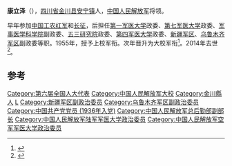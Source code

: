 '''康立泽'''（{{Bd|1921年||2014年|3月14日|catIdx=Kang}}），[[四川省|四川省]][[金川县|金川县]][[安宁镇|安宁镇]]人，[[中国人民解放军|中国人民解放军]]将领。

早年参加[[中国工农红军|中国工农红军]]和[[长征|长征]]，后担任[[第一军医大学|第一军医大学]]政委、[[第七军医大学|第七军医大学]]政委、[[军事医学科学院|军事医学科学院]]副政委、[[五三研究院|五三研究院]]政委、[[第四军医大学|第四军医大学]]政委、[[新疆军区|新疆军区]]、[[乌鲁木齐军区|乌鲁木齐军区]]副政委等职。1955年，授予上校军衔。次年晋升为大校军衔<ref>{{cite news|title=原乌鲁木齐军区副政委康立泽亲历红军三次会师|url=http://news.sohu.com/20060818/n244865680.shtml|accessdate=2014-03-20|newspaper=搜狐网|archive-date=2019-08-20|archive-url=https://web.archive.org/web/20190820064029/http://news.sohu.com/20060818/n244865680.shtml|dead-url=no}}</ref>。2014年去世<ref>{{cite news|title=康立泽同志逝世|url=http://cpc.people.com.cn/n/2014/0318/c87393-24666647.html|accessdate=2014-03-20|newspaper=新华网|archive-date=2019-08-19|archive-url=https://web.archive.org/web/20190819165356/http://cpc.people.com.cn/n/2014/0318/c87393-24666647.html|dead-url=no}}</ref>。

==参考==
{{reflist}}
{{中国军事人物小作品}}
{{DEFAULTSORT:Kang lize}}
[[Category:第六届全国人大代表|Category:第六届全国人大代表]]
[[Category:中国人民解放军大校|Category:中国人民解放军大校]]
[[Category:金川縣人|Category:金川縣人]]
[[Category:康姓|L]]
[[Category:新疆军区副政治委员|Category:新疆军区副政治委员]]
[[Category:乌鲁木齐军区副政治委员|Category:乌鲁木齐军区副政治委员]]
[[Category:中国共产党党员_(1936年入党)|Category:中国共产党党员 (1936年入党)]]
[[Category:中国人民解放军总后勤部副部长|Category:中国人民解放军总后勤部副部长]]
[[Category:中国人民解放军陆军军医大学政治委员|Category:中国人民解放军陆军军医大学政治委员]]
[[Category:中国人民解放军空军军医大学政治委员|Category:中国人民解放军空军军医大学政治委员]]